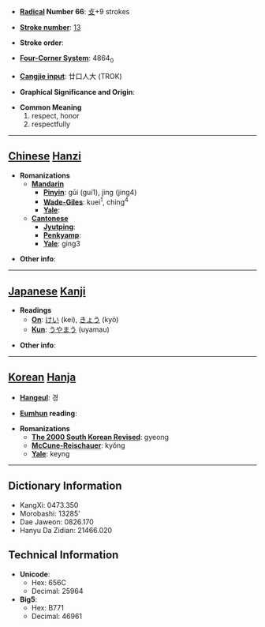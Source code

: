 * '''[[Wiktionary:Chinese radical index| Radical]] Number 66''': [[Wiktionary:Chinese radical index 攴|攴]]+9 strokes

* '''[[Wiktionary:Chinese total strokes index|Stroke number]]''': [[Wiktionary:Chinese total strokes index 13|13]]

* '''Stroke order''': 

* '''[[Wiktionary:Chinese four corner index|Four-Corner System]]''': 4864<sub>0</sub>

* '''[[Wiktionary:Chinese Cangjie index|Cangjie input]]''': 廿口人大 (TROK)

* '''Graphical Significance and Origin''': 

* '''Common Meaning'''
*#respect, honor
*# respectfully


----

== [[Chinese]] [[Hanzi]] ==

* '''Romanizations'''
** '''[[Mandarin]]'''
*** '''[[Pinyin]]''': gūi (gui1), jìng (jing4)
*** '''[[Wade-Giles]]''': kuei<sup>1</sup>, ching<sup>4</sup>
*** '''[[Yale]]''': 
** '''[[Cantonese]]'''
*** '''[[Jyutping]]''':
*** '''[[Penkyamp]]''': 
*** '''[[Yale]]''': ging3

* '''Other info''': 

----

== [[Japanese]] [[Kanji]] ==

* '''Readings'''
** '''[[On]]''': [[けい]] (kei), [[きょう]] (kyō)
** '''[[Kun]]''': [[うやまう]] (uyamau)

* '''Other info''':  

----

== [[Korean]] [[Hanja]] ==

* '''[[Hangeul]]''': 경

* '''[[Eumhun]] reading''': 

* '''Romanizations'''
** '''[[The 2000 South Korean Revised Romanization|The 2000 South Korean Revised]]''': gyeong
** '''[[McCune-Reischauer]]''': kyŏng
** '''[[Yale]]''': keyng

----

== Dictionary Information ==

* KangXi: 0473.350
* Morobashi: 13285'
* Dae Jaweon: 0826.170
* Hanyu Da Zidian: 21466.020

== Technical Information ==

* '''Unicode''':
** Hex: 656C
** Decimal: 25964
* '''Big5''':
** Hex: B771
** Decimal: 46961